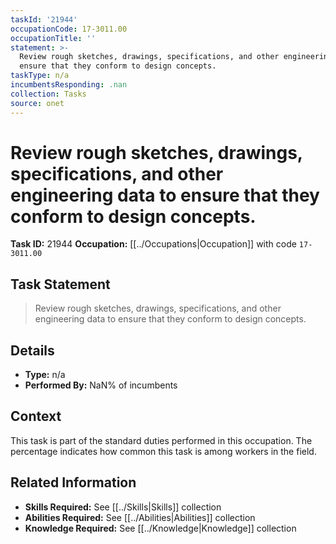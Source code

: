 ```yaml
---
taskId: '21944'
occupationCode: 17-3011.00
occupationTitle: ''
statement: >-
  Review rough sketches, drawings, specifications, and other engineering data to
  ensure that they conform to design concepts.
taskType: n/a
incumbentsResponding: .nan
collection: Tasks
source: onet
---
```

# Review rough sketches, drawings, specifications, and other engineering data to ensure that they conform to design concepts.

**Task ID:** 21944
**Occupation:** [[../Occupations|Occupation]] with code `17-3011.00`

## Task Statement

> Review rough sketches, drawings, specifications, and other engineering data to ensure that they conform to design concepts.

## Details

- **Type:** n/a
- **Performed By:** NaN% of incumbents

## Context

This task is part of the standard duties performed in this occupation. The percentage indicates how common this task is among workers in the field.

## Related Information

- **Skills Required:** See [[../Skills|Skills]] collection
- **Abilities Required:** See [[../Abilities|Abilities]] collection
- **Knowledge Required:** See [[../Knowledge|Knowledge]] collection

